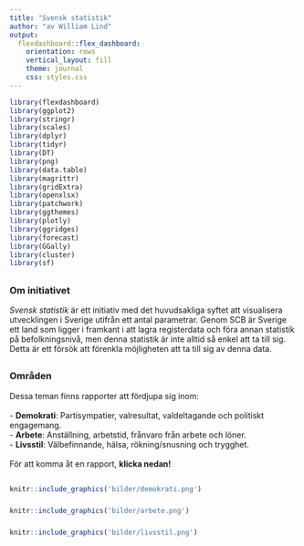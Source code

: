 ```yaml
---
title: "Svensk statistik"
author: "av William Lind"
output: 
  flexdashboard::flex_dashboard:
    orientation: rows
    vertical_layout: fill
    theme: journal
    css: styles.css
---
```



```r
library(flexdashboard)
library(ggplot2)
library(stringr)
library(scales)
library(dplyr)
library(tidyr)
library(DT)
library(png)
library(data.table)
library(magrittr)
library(gridExtra)
library(openxlsx)
library(patchwork)
library(ggthemes)
library(plotly)
library(ggridges)
library(forecast)
library(GGally)
library(cluster)
library(sf)
```



## {data-height=250 .tabset .tabset-pills}

### Om initiativet
*Svensk statistik* är ett initiativ med det huvudsakliga syftet att visualisera utvecklingen i Sverige utifrån ett antal parametrar. Genom SCB är Sverige ett land som ligger i framkant i att lagra registerdata och föra annan statistik på befolkningsnivå, men denna statistik är inte alltid så enkel att ta till sig. Detta är ett försök att förenkla möjligheten att ta till sig av denna data.


## {data-height=375 .tabset .tabset-pills}

### Områden
Dessa teman finns rapporter att fördjupa sig inom:
<br>
<br>
- **Demokrati**: Partisympatier, valresultat, valdeltagande och politiskt engagemang.
<br>
- **Arbete**: Anställning, arbetstid, frånvaro från arbete och löner.
<br>
- **Livsstil**: Välbefinnande, hälsa, rökning/snusning och trygghet.
<br>
<br>
För att komma åt en rapport, **klicka nedan!**

## {data-height=375}
###

<a href="https://lindw3.github.io/svenskstatistik-demokrati/">
```r

knitr::include_graphics('bilder/demokrati.png')
```
</a>


###

<a href="https://lindw3.github.io/svenskstatistik-arbete/">
```r
knitr::include_graphics('bilder/arbete.png')
```
</a>

###

<a href="https://lindw3.github.io/svenskstatistik-livsstil/">
```r
knitr::include_graphics('bilder/livsstil.png')
```
</a>
